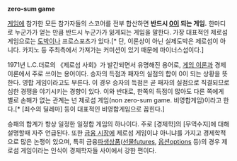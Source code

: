 '''zero-sum game''' 

[[게임]]에 참가한 모든 참가자들의 스코어를 전부 합산하면 '''반드시 [[0]]이 되는 게임.''' 한마디로 누군가가 얻는 만큼 반드시 누군가가 잃게되는 게임을 말한다. 가장 대표적인 제로섬 게임으로는 [[도박]]이나 프로스포츠가 있다.[* 단, 이론상이 아닌 실제도박은 제로섬이 아니다. 카지노 등 주최측에서 가져가는 커미션이 있기 때문에 마이너스섬이다.]

1971년 L.C.더로의 《제로섬 사회》가 발간되면서 유명해진 용어로, [[게임 이론]]과 경제이론에서 주로 쓰이는 용어이다. 승자의 득점과 패자의 실점의 합이 0이 되는 상황을 뜻한다. 영합 게임이라고도 부른다. 이 경우 승자의 득점은 곧 패자의 실점으로 직결되므로 심한 경쟁을 야기시키는 경향이 있다. 이와 반대로, 한쪽의 득점이 많아도 다른 쪽에게 별로 손해가 없는 관계는 넌 제로섬 게임(non zero-sum game. 비영합게임)이라고 한다.[* [죄수의 딜레마] 등이 대표적인 비영합게임으로 꼽힌다.]

승패의 합계가 항상 일정한 일정합 게임의 하나이다. 주로 [경제학]의 [무역수지]에 대해 설명할때 자주 언급된다. 또한 [[금융 시장]]에 제로섬 게임이냐 아니냐를 가지고 경제학적으로 많은 논쟁이 있으며, 특히 금융[[파생상품]]([[선물]]futures, [[옵션]]options 등)의 경우 제로섬 게임이라는 인식이 경제학자들 사이에서 강한 편이다.
